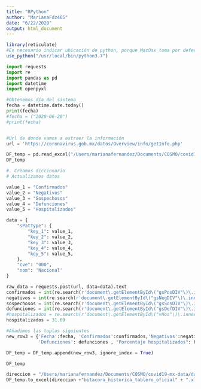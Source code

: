 ```yaml
---
title: "RPython"
author: "MarianaFdz465"
date: "6/22/2020"
output: html_document
---
```


```r
library(reticulate)
#Es necesario indicar ubicación de python, porque MacOsx toma por defecto python 2.7
use_python("/usr/local/bin/python3.7")
```


```python
import requests
import re
import pandas as pd
import datetime
import openpyxl
```

```python
#Obtenemos día del sistema
fecha = datetime.date.today()
print(fecha) 
#fecha = ("2020-06-20")
#print(fecha)


#Url de donde vamos a extraer la información
url = 'https://coronavirus.gob.mx/datos/Overview/info/getInfo.php'

```

```python
DF_temp = pd.read_excel("/Users/marianafernandez/Documents/COSMO/covid19-mx-data/data-validation/bitacora_historica_tablero_oficial.xlsx")
DF_temp
```

```python
#. Creamos diccionario
# Actualizamos datos

value_1 = "Confirmados"
value_2 = "Negativos"
value_3 = "Sospechosos"
value_4 = "Defunciones"
value_5 = "Hospitalizados"

data = {
    "sPatType": {
        "key_1": value_1, 
        "key_2": value_2,
        "key_3": value_3,
        "key_4": value_4,
        "key_5": value_5,
    },
    "cve": "000",
    "nom": 'Nacional'
}

raw_data = requests.post(url, data=data).text
confirmados = int(re.search(r'document\.getElementById\("gsPosDIV"\)\.innerHTML = \((\d+)', raw_data).group(1))
negativos = int(re.search(r'document\.getElementById\("gsNegDIV"\)\.innerHTML = \((\d+)', raw_data).group(1))
sospechosos = int(re.search(r'document\.getElementById\("gsSosDIV"\)\.innerHTML = \((\d+)', raw_data).group(1))
defunciones = int(re.search(r'document\.getElementById\("gsDefDIV"\)\.innerHTML = \((\d+)', raw_data).group(1))
#hospitalizados = re.search(r'document\.getElementById\("vHos"\)\.innerHTML =  \\d+(?:\\.\\d+)?%', raw_data).group(1)
hospitalizados = 31.69
```

```python
#Añadimos las tuplas siguientes
new_row3 = {'Fecha':fecha, 'Confirmados':confirmados,'Negativos':negativos, 'Sospechosos': sospechosos,
            'Defunciones': defunciones , "Porcentaje hospitalizados": hospitalizados}

DF_temp = DF_temp.append(new_row3, ignore_index = True)
```

```python
DF_temp
```

```python
direccion = "/Users/marianafernandez/Documents/COSMO/covid19-mx-data/data-validation/"
DF_temp.to_excel(direccion +"bitacora_historica_tablero_oficial" + ".xlsx", sheet_name='out_vars',encoding="utf-8", index = False)
```

